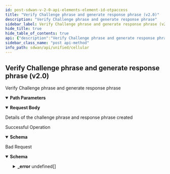 ```yaml
---
id: post-sdwan-v-2-0-api-elements-element-id-otpaccess
title: "Verify Challenge phrase and generate response phrase (v2.0)"
description: "Verify Challenge phrase and generate response phrase"
sidebar_label: Verify Challenge phrase and generate response phrase (v2.0)
hide_title: true
hide_table_of_contents: true
api: {"description":"Verify Challenge phrase and generate response phrase","operationId":"post-sdwan-v2.0-api-elements-element_id-otpaccess","parameters":[{"description":"element id","in":"path","name":"element_id","required":true,"schema":{"description":"Element Id","type":"string"}}],"requestBody":{"content":{"application/json":{"schema":{"properties":{"challenge_phrase":{"description":"Challenge Phrase: NotNull Pattern(error = CHALLENGE_VERIFICATION_FAILED: Challenge Verification failed., regexp = ([PQRTVWXY234BCDFGHJKM6789I]{5})-([PQRTVWXY234BCDFGHJKM6789I]{5})-([PQRTVWXY234BCDFGHJKM6789]{5})-([PQRTVWXY234BCDFGHJKM6789]{5})) ","type":"string"},"id":{"description":"Id","type":"string"},"response_phrase":{"description":"Response Phrase","type":"string"}},"required":["challenge_phrase"]}}},"description":"Details of the challenge phrase and response phrase created"},"responses":{"200":{"content":{"application/json":{"schema":{"properties":{"challenge_phrase":{"description":"Challenge Phrase: NotNull Pattern(error = CHALLENGE_VERIFICATION_FAILED: Challenge Verification failed., regexp = ([PQRTVWXY234BCDFGHJKM6789I]{5})-([PQRTVWXY234BCDFGHJKM6789I]{5})-([PQRTVWXY234BCDFGHJKM6789]{5})-([PQRTVWXY234BCDFGHJKM6789]{5})) ","type":"string"},"id":{"description":"Id","type":"string"},"response_phrase":{"description":"Response Phrase","type":"string"}},"required":["challenge_phrase"]}}},"description":"Successful Operation"},"400":{"content":{"application/json":{"example":{"value":{"_error":[{"code":"CHALLENGE_VERIFICATION_FAILED"}]}},"schema":{"properties":{"_error":{"items":{"properties":{"code":{"type":"string"},"message":{"type":"string"}}},"type":"array"}}}}},"description":"Bad Request"}},"tags":["Cellular"],"method":"post","path":"/sdwan/v2.0/api/elements/{element_id}/otpaccess","jsonRequestBodyExample":{"challenge_phrase":"string","id":"string","response_phrase":"string"},"info":{"contact":{},"description":"List of APIs used to manage the cellular device, services, APN profiles, and modules.","title":"Cellular","version":"Latest"},"postman":{"name":"Verify Challenge phrase and generate response phrase (v2.0)","description":{"content":"Verify Challenge phrase and generate response phrase","type":"text/plain"},"url":{"path":["sdwan","v2.0","api","elements",":element_id","otpaccess"],"host":["{{baseUrl}}"],"query":[],"variable":[{"disabled":false,"description":{"content":"(Required) element id","type":"text/plain"},"type":"any","value":"","key":"element_id"}]},"header":[{"key":"Content-Type","value":"application/json"},{"key":"Accept","value":"application/json"}],"method":"POST","body":{"mode":"raw","raw":"\"\"","options":{"raw":{"language":"json"}}}}}
sidebar_class_name: "post api-method"
info_path: sdwan/api/unified/cellular
---
```



## Verify Challenge phrase and generate response phrase (v2.0)



Verify Challenge phrase and generate response phrase

<details style={{"marginBottom":"1rem"}} data-collapsed={false} open={true}><summary style={{}}><strong>Path Parameters</strong></summary><div><ul><ParamsItem className={"paramsItem"} param={{"description":"element id","in":"path","name":"element_id","required":true,"schema":{"description":"Element Id","type":"string"}}}></ParamsItem></ul></div></details><MimeTabs><TabItem label={"application/json"} value={"application/json-schema"}><details style={{}} data-collapsed={false} open={true}><summary style={{"textAlign":"left"}}><strong>Request Body</strong></summary><div style={{"textAlign":"left","marginLeft":"1rem"}}><div style={{"marginTop":"1rem","marginBottom":"1rem"}}>

Details of the challenge phrase and response phrase created

</div></div><ul style={{"marginLeft":"1rem"}}><SchemaItem collapsible={false} name={"challenge_phrase"} required={true} schemaDescription={"Challenge Phrase: NotNull Pattern(error = CHALLENGE_VERIFICATION_FAILED: Challenge Verification failed., regexp = ([PQRTVWXY234BCDFGHJKM6789I]{5})-([PQRTVWXY234BCDFGHJKM6789I]{5})-([PQRTVWXY234BCDFGHJKM6789]{5})-([PQRTVWXY234BCDFGHJKM6789]{5})) "} schemaName={"string"} qualifierMessage={undefined} defaultValue={undefined}></SchemaItem><SchemaItem collapsible={false} name={"id"} required={false} schemaDescription={"Id"} schemaName={"string"} qualifierMessage={undefined} defaultValue={undefined}></SchemaItem><SchemaItem collapsible={false} name={"response_phrase"} required={false} schemaDescription={"Response Phrase"} schemaName={"string"} qualifierMessage={undefined} defaultValue={undefined}></SchemaItem></ul></details></TabItem></MimeTabs><div><ApiTabs><TabItem label={"200"} value={"200"}><div>

Successful Operation

</div><div><MimeTabs groupId={"mime-type"}><TabItem label={"application/json"} value={"application/json"}><SchemaTabs groupId={"schema-tabs"}><TabItem label={"Schema"} value={"Schema"}><details style={{}} data-collapsed={false} open={true}><summary style={{"textAlign":"left"}}><strong>Schema</strong></summary><div style={{"textAlign":"left","marginLeft":"1rem"}}></div><ul style={{"marginLeft":"1rem"}}><SchemaItem collapsible={false} name={"challenge_phrase"} required={false} schemaDescription={"Challenge Phrase: NotNull Pattern(error = CHALLENGE_VERIFICATION_FAILED: Challenge Verification failed., regexp = ([PQRTVWXY234BCDFGHJKM6789I]{5})-([PQRTVWXY234BCDFGHJKM6789I]{5})-([PQRTVWXY234BCDFGHJKM6789]{5})-([PQRTVWXY234BCDFGHJKM6789]{5})) "} schemaName={"string"} qualifierMessage={undefined} defaultValue={undefined}></SchemaItem><SchemaItem collapsible={false} name={"id"} required={false} schemaDescription={"Id"} schemaName={"string"} qualifierMessage={undefined} defaultValue={undefined}></SchemaItem><SchemaItem collapsible={false} name={"response_phrase"} required={false} schemaDescription={"Response Phrase"} schemaName={"string"} qualifierMessage={undefined} defaultValue={undefined}></SchemaItem></ul></details></TabItem><TabItem label={"Example (from schema)"} value={"Example (from schema)"}><ResponseSamples responseExample={"{\n  \"challenge_phrase\": \"string\",\n  \"id\": \"string\",\n  \"response_phrase\": \"string\"\n}"} language={"json"}></ResponseSamples></TabItem></SchemaTabs></TabItem></MimeTabs></div></TabItem><TabItem label={"400"} value={"400"}><div>

Bad Request

</div><div><MimeTabs groupId={"mime-type"}><TabItem label={"application/json"} value={"application/json"}><SchemaTabs groupId={"schema-tabs"}><TabItem label={"Schema"} value={"Schema"}><details style={{}} data-collapsed={false} open={true}><summary style={{"textAlign":"left"}}><strong>Schema</strong></summary><div style={{"textAlign":"left","marginLeft":"1rem"}}></div><ul style={{"marginLeft":"1rem"}}><SchemaItem collapsible={true} className={"schemaItem"}><details style={{}}><summary style={{}}><strong>_error</strong><span style={{"opacity":"0.6"}}> undefined[]</span></summary><div style={{"marginLeft":"1rem"}}><SchemaItem collapsible={false} name={"code"} required={false} schemaDescription={undefined} schemaName={"string"} qualifierMessage={undefined} defaultValue={undefined}></SchemaItem><SchemaItem collapsible={false} name={"message"} required={false} schemaDescription={undefined} schemaName={"string"} qualifierMessage={undefined} defaultValue={undefined}></SchemaItem></div></details></SchemaItem></ul></details></TabItem><TabItem label={"Example (from schema)"} value={"Example (from schema)"}><ResponseSamples responseExample={"{\n  \"_error\": [\n    {\n      \"code\": \"string\",\n      \"message\": \"string\"\n    }\n  ]\n}"} language={"json"}></ResponseSamples></TabItem><TabItem label={"Example"} value={"Example"}><ResponseSamples responseExample={"{\n  \"value\": {\n    \"_error\": [\n      {\n        \"code\": \"CHALLENGE_VERIFICATION_FAILED\"\n      }\n    ]\n  }\n}"} language={"json"}></ResponseSamples></TabItem></SchemaTabs></TabItem></MimeTabs></div></TabItem></ApiTabs></div>
      